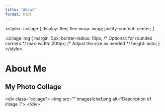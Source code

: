 ```yaml
---
title: "About"
format: html
---
```


\<style\> .collage { display: flex; flex-wrap: wrap; justify-content: center; }

.collage img { margin: 5px; border-radius: 10px; /\* Optional: for rounded corners \*/ max-width: 200px; /\* Adjust the size as needed \*/ height: auto; } \</style\>

# About Me

## My Photo Collage

\<div class="collage"\> \<img src="" images/chef.png alt="Description of image 1"\> <!-- Add more images as needed --> \</div\>
